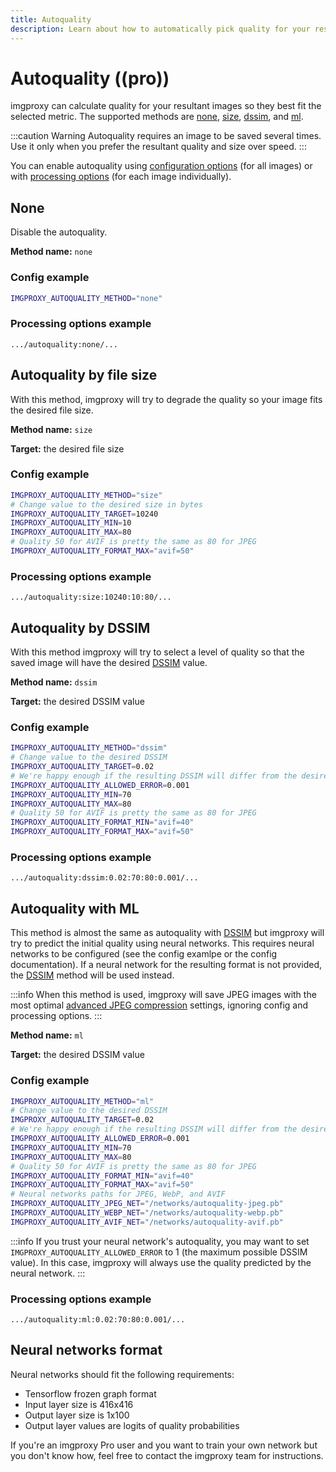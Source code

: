 ```yaml
---
title: Autoquality
description: Learn about how to automatically pick quality for your resultant images with imgproxy
---
```


# Autoquality ((pro))

imgproxy can calculate quality for your resultant images so they best fit the selected metric. The supported methods are [none](#none), [size](#autoquality-by-file-size), [dssim](#autoquality-by-dssim), and [ml](#autoquality-with-ml).

:::caution Warning
Autoquality requires an image to be saved several times. Use it only when you prefer the resultant quality and size over speed.
:::

You can enable autoquality using [configuration options](../configuration/options.mdx#autoquality) (for all images) or with [processing options](../usage/processing.mdx#autoquality) (for each image individually).

## None

Disable the autoquality.

**Method name:** `none`

### Config example

```bash
IMGPROXY_AUTOQUALITY_METHOD="none"
```

### Processing options example

```imgproxy_url
.../autoquality:none/...
```

## Autoquality by file size

With this method, imgproxy will try to degrade the quality so your image fits the desired file size.

**Method name:** `size`

**Target:** the desired file size

### Config example

```bash
IMGPROXY_AUTOQUALITY_METHOD="size"
# Change value to the desired size in bytes
IMGPROXY_AUTOQUALITY_TARGET=10240
IMGPROXY_AUTOQUALITY_MIN=10
IMGPROXY_AUTOQUALITY_MAX=80
# Quality 50 for AVIF is pretty the same as 80 for JPEG
IMGPROXY_AUTOQUALITY_FORMAT_MAX="avif=50"
```

### Processing options example

```imgproxy_url
.../autoquality:size:10240:10:80/...
```

## Autoquality by DSSIM

With this method imgproxy will try to select a level of quality so that the saved image will have the desired [DSSIM](https://en.wikipedia.org/wiki/Structural_similarity#Structural_Dissimilarity) value.

**Method name:** `dssim`

**Target:** the desired DSSIM value

### Config example

```bash
IMGPROXY_AUTOQUALITY_METHOD="dssim"
# Change value to the desired DSSIM
IMGPROXY_AUTOQUALITY_TARGET=0.02
# We're happy enough if the resulting DSSIM will differ from the desired by 0.001
IMGPROXY_AUTOQUALITY_ALLOWED_ERROR=0.001
IMGPROXY_AUTOQUALITY_MIN=70
IMGPROXY_AUTOQUALITY_MAX=80
# Quality 50 for AVIF is pretty the same as 80 for JPEG
IMGPROXY_AUTOQUALITY_FORMAT_MIN="avif=40"
IMGPROXY_AUTOQUALITY_FORMAT_MAX="avif=50"
```

### Processing options example

```imgproxy_url
.../autoquality:dssim:0.02:70:80:0.001/...
```

## Autoquality with ML

This method is almost the same as autoquality with [DSSIM](#autoquality-by-dssim) but imgproxy will try to predict the initial quality using neural networks. This requires neural networks to be configured (see the config examlpe or the config documentation). If a neural network for the resulting format is not provided, the [DSSIM](#autoquality-by-dssim) method will be used instead.

:::info
When this method is used, imgproxy will save JPEG images with the most optimal [advanced JPEG compression](../configuration/options.mdx#advanced-jpeg-compression) settings, ignoring config and processing options.
:::

**Method name:** `ml`

**Target:** the desired DSSIM value

### Config example

```bash
IMGPROXY_AUTOQUALITY_METHOD="ml"
# Change value to the desired DSSIM
IMGPROXY_AUTOQUALITY_TARGET=0.02
# We're happy enough if the resulting DSSIM will differ from the desired by 0.001
IMGPROXY_AUTOQUALITY_ALLOWED_ERROR=0.001
IMGPROXY_AUTOQUALITY_MIN=70
IMGPROXY_AUTOQUALITY_MAX=80
# Quality 50 for AVIF is pretty the same as 80 for JPEG
IMGPROXY_AUTOQUALITY_FORMAT_MIN="avif=40"
IMGPROXY_AUTOQUALITY_FORMAT_MAX="avif=50"
# Neural networks paths for JPEG, WebP, and AVIF
IMGPROXY_AUTOQUALITY_JPEG_NET="/networks/autoquality-jpeg.pb"
IMGPROXY_AUTOQUALITY_WEBP_NET="/networks/autoquality-webp.pb"
IMGPROXY_AUTOQUALITY_AVIF_NET="/networks/autoquality-avif.pb"
```

:::info
If you trust your neural network's autoquality, you may want to set `IMGPROXY_AUTOQUALITY_ALLOWED_ERROR` to 1 (the maximum possible DSSIM value). In this case, imgproxy will always use the quality predicted by the neural network.
:::

### Processing options example

```imgproxy_url
.../autoquality:ml:0.02:70:80:0.001/...
```

## Neural networks format

Neural networks should fit the following requirements:
* Tensorflow frozen graph format
* Input layer size is 416x416
* Output layer size is 1x100
* Output layer values are logits of quality probabilities

If you're an imgproxy Pro user and you want to train your own network but you don't know how, feel free to contact the imgproxy team for instructions.
